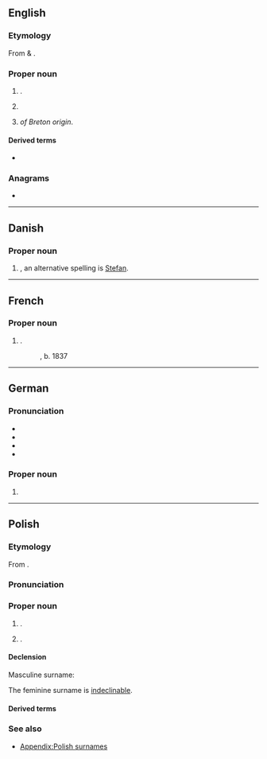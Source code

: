 {{also|Stéphan}}
==English==
{{wikipedia}}

===Etymology===
From {{der|en|grc|στεφανίζω||to crown}} & {{der|en|grc|στέφανος||that which surrounds, crown, wreath}}.

===Proper noun===
{{en-proper noun}}

# {{place|en|unincorporated community|co/Hyde County|s/South Dakota}}.
# {{given name|en|male}}
# {{surname|en|from=Breton}} ''of Breton origin''.

====Derived terms====
* {{l|en|stephanite}}

===Anagrams===
* {{anagrams|en|a=aehnpst|haptens}}

----

==Danish==

===Proper noun===
{{head|da|proper noun}}

# {{given name|da|male}}, an alternative spelling is [[Stefan]].

----

==French==

===Proper noun===
{{fr-proper noun}}

# {{surname|fr}}.
#: {{w|Édouard Stephan|lang=fr|Édouard '''Stephan'''}}, b. 1837

----

==German==

===Pronunciation===
* {{IPA|de|[ˈʃtɛfan]}}
* {{audio|de|De-at Stefan.ogg|Audio (Austria)}}
* {{audio|de|De-Stephan.ogg|Audio}}
* {{hyphenation|de|Ste|phan}}

===Proper noun===
{{de-proper noun|m}}

# {{given name|de|male|var=Stefan}}

----

==Polish==

===Etymology===
From {{der|pl|de|Stephan}}.

===Pronunciation===
{{pl-p}}

===Proper noun===
{{head|pl|proper noun|g=m-pr|g2=f}}

# {{surname|pl|masculine}}.
# {{surname|pl|feminine}}.

====Declension====
Masculine surname:
{{pl-decl-noun-m-pr|nomp=Stephanowie|genp=Stephanów}}

The feminine surname is [[indeclinable]].

====Derived terms====
{{col3|pl|Stephanowa|Stephanówna}}

===See also===
* [[Appendix:Polish surnames]]

{{cln|pl|surnames from German}}